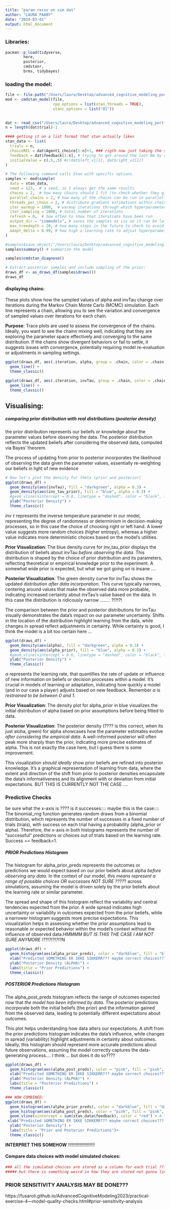 ```yaml
---
title: "param recov on sim dat"
author: "LAURA PAABY"
date: "2024-03-01"
output: html_document
---
```


### Libraries:
```r
pacman::p_load(tidyverse,
        here,
        posterior,
        cmdstanr,
        brms, tidybayes)
```


### loading the model:
```r
file <- file.path("/Users/laura/Desktop/advanced_cognitive_modeling_portfolio1/Asignment/portfolio2/stanmodels/NY_REL_runs.stan")
mod <- cmdstan_model(file, 
                     cpp_options = list(stan_threads = TRUE),
                     stanc_options = list("O1"))
 


```


```r
dat <- read_csv("/Users/laura/Desktop/advanced_cognitive_modeling_portfolio1/Asignment/portfolio2/simulated_data.csv")
n = length(dat$trial)-1

#### getting it on a list format that stan actually likes 
stan_data <- list(
  trials = n,
  choiceREL = dat$Agent1_choice[1:n]+1, ### rigth now just taking the same length as feedback, to see if it will even work
  feedback = dat$feedback[1:n], # trying to get around the last NA by removing it 
  initialValue = c(.5,.5) #c(dat$left_v1[1], dat$right_v2[1])
)
```

```r
# The following command calls Stan with specific options.
samples <- mod$sample(
  data = stan_data, 
  seed = 123,  # a seed, so I always get the same results
  chains = 2,  # how many chains should I fit (to check whether they give the same results)
  parallel_chains = 2, # how many of the chains can be run in parallel?
  threads_per_chain = 2, # distribute gradient estimations within chain across multiple cores
  iter_warmup = 1000,  # warmup iterations through which hyperparameters (steps and step length) are adjusted
  iter_sampling = 2000, # total number of iterations
  refresh = 0,  # how often to show that iterations have been run
  output_dir = "simmodels", # saves the samples as csv so it can be later loaded
  max_treedepth = 20, # how many steps in the future to check to avoid u-turns
  adapt_delta = 0.99, # how high a learning rate to adjust hyperparameters during warmup
)

```

```r
#samples$save_object("/Users/laura/Desktop/advanced_cognitive_modeling_portfolio1/Asignment/portfolio2/simmodels/REL_second_try_no_transform.rds")
samples$summary() # summarize the model
```
```r
samples$cmdstan_diagnose()
```

```r
# Extract posterior samples and include sampling of the prior:
draws_df <- as_draws_df(samples$draws())
draws_df

```

#### displaying chains: 
These plots show how the sampled values of alpha and invTau change over iterations during the Markov Chain Monte Carlo (MCMC) simulation. Each line represents a chain, allowing you to see the variation and convergence of sampled values over iterations for each chain.

**Purpose**: Trace plots are used to assess the convergence of the chains. Ideally, you want to see the chains mixing well, indicating that they are exploring the parameter space effectively and converging to the same distribution. If the chains show divergent behaviors or fail to settle, it suggests issues with convergence, potentially requiring model re-evaluation or adjustments in sampling settings.

```r
ggplot(draws_df, aes(.iteration, alpha, group = .chain, color = .chain)) +
  geom_line() +
  theme_classic()

ggplot(draws_df, aes(.iteration, invTau, group = .chain, color = .chain)) +
  geom_line() +
  theme_classic()
```

## Visualising: 


##### comparing prior distribution with real distributions (posterior density)
the prior distribution represents our beliefs or knowledge about the parameter values before observing the data. The posterior distribution reflects the updated beliefs after considering the observed data, computed via Bayes' theorem. 

The process of updating from prior to posterior incorporates the likelihood of observing the data given the parameter values, essentially re-weighting our beliefs in light of new evidence


```r
# Now let's plot the density for theta (prior and posterior)
ggplot(draws_df) +
  geom_density(aes(invTau), fill = "darkgreen", alpha = 0.3) +
  geom_density(aes(inv_tau_prior), fill = "blue", alpha = 0.3) +
  #geom_vline(xintercept = 0.8, linetype = "dashed", color = "black", linewidth = 1.5) +
  ylab("Posterior Density") +
  theme_classic()
```
$inv \ \tau$ represents the inverse temperature parameter in our model, representing the degree of randomness or determinism in decision-making processes, so in this case the choice of choosing right or left hand. A lower value suggests more random choices (higher entropy), whereas a higher value indicates more deterministic choices based on the model's utilities.

**Prior Visualization**: The blue density curve for inv_tau_prior displays the distribution of beliefs about invTau *before observing the data*. This distribution is shaped by the choice of prior distribution and its parameters, reflecting theoretical or empirical knowledge prior to the experiment. A somewhat wide prior is expected, but what we got going on is insane .... 

**Posterior Visualization**: The green density curve for invTau shows the updated distribution *after data incorporation*. This curve typically narrows, centering around values that make the observed data more probable, indicating increased certainty about invTau's value based on the data. In this case the distribution is ridicously narrow ........ ?!?!?!

The comparison between the prior and posterior distributions for invTau visually demonstrates the data's impact on our parameter uncertainty. Shifts in the location of the distribution highlight learning from the data, while changes in spread reflect adjustments in certainty. While certainty is good, I think the model is a bit too certain here ... 

```r
ggplot(draws_df) +
  geom_density(aes(alpha), fill = "darkgreen", alpha = 0.3) +
  geom_density(aes(alpha_prior), fill = "blue", alpha = 0.3) +
  #geom_vline(xintercept = 0.8, linetype = "dashed", color = "black", linewidth = 1.5) +
  ylab("Posterior Density") +
  theme_classic()


```
$\alpha$ represents the learning rate, that quantifies the rate of update or influence of new information on beliefs or decision processes within a model. It's crucial in models of learning or adaptation, indicating how quickly a model (and in our case a player) adjusts based on new feedback.
Remember $\alpha$ is *restrained to be between 0 and 1.*

**Prior Visualization**: The density plot for alpha_prior in blue visualizes the initial distribution of alpha based on prior assumptions before being fitted to data. 

**Posterior Visualization**: The posterior density (???? is this correct, when its just aloha, green) for alpha showcases how the parameter estimates evolve *after considering the empirical data*. A well-informed posterior will often peak more sharply than the prior, indicating more precise estimates of alpha. This is not exactly the case here, but I guess there is some improvement. 

This visualization *should ideally* show prior beliefs are refined into posterior knowledge. It's a graphical representation of learning from data, where the extent and direction of the shift from prior to posterior densities encapsulate the data's informativeness and its alignment with or deviation from initial expectations. BUT THIS IS CURRENTLY NOT THE CASE ....


### Predictive Checks
be sure what the x-axis is ???? is it successes:::: maybe this is the case:::: The binomial_rng function generates random draws from a binomial distribution, which represents the number of successes in a fixed number of trials (trials), with success on each trial having a probability (alpha_prior or alpha). Therefore, the x-axis in both histograms represents the number of "successful" predictions or choices out of trials based on the learning rate. Success == feedback=1. 

##### PRIOR Predictions Histogram
The histogram for alpha_prior_preds represents the outcomes or predictions we would expect based on our prior beliefs about alpha *before observing any data*. In the context of our model, *this means represent a range of possible choices OR successes NOT SURE ????*? across simulations, assuming the model is driven solely by the prior beliefs about the learning rate or similar parameter.

The spread and shape of this histogram reflect the variability and central tendencies expected from the prior. A wide spread indicates high uncertainty or variability in outcomes expected from the prior beliefs, while a narrower histogram suggests more precise expectations. This visualization helps in assessing whether the prior assumptions lead to reasonable or expected behavior within the model's context without the influence of observed data.*HMMMM BUT IS THIS THE CASE I AM NOT SURE ANYMORE !??!?!?!?!?N*

```r
ggplot(draws_df) +
  geom_histogram(aes(alpha_prior_preds), color = "darkblue", fill = "blue", alpha = 0.3) +
  xlab("Predicted SOMETHING ER IKKE SIKKERR??? maybe correct choices??? out of 2500 trials") +
  ylab("Posterior Density (ALPHA)") +
  labs(title = "Prior Predictions") +
  theme_classic()
```


##### POSTERIOR Predictions Histogram
The alpha_post_preds histogram reflects the range of outcomes expected now that *the model has been informed by data.* The posterior predictions incorporate both the initial beliefs (the prior) and the information gained from the observed data, leading to potentially different expectations about outcomes.

This plot helps understanding how data alters our expectations. A shift from the prior predictions histogram indicates the data's influence, while changes in spread (variability) highlight adjustments in certainty about outcomes. Ideally, this histogram should represent more accurate predictions about future observations, assuming the model correctly captures the data-generating process.... I think ... but does it do so???? 
```r
ggplot(draws_df) +
  geom_histogram(aes(alpha_post_preds), color = "pink", fill = "pink", alpha = 0.3) + 
  xlab("Predicted SOMETHING ER IKKE SIKKERR??? maybe correct choices??? out of 2500 trials") +
  ylab("Posterior Density (ALPHA)") +
  labs(title = "Posterior Predictions") +
  theme_classic()
```


```r
### NOW COMBINED: 
ggplot(draws_df) +
  geom_histogram(aes(alpha_prior_preds), color = "darkblue", fill = "darkblue", alpha = 0.3, bins = 90) +
  geom_histogram(aes(alpha_post_preds), color = "pink", fill = "pink", alpha = 0.3, bins = 90) +
  geom_vline(xintercept = sum(stan_data$feedback), color = "red") + # TRUE VALUES: feedback if we have success on the x-axis???
 xlab("Predicted SOMETHING ER IKKE SIKKERR??? maybe correct choices??? out of 2500 trials") +
  ylab("Posterior Density") +
  labs(title = "Prior and Posterior Predictions")+
  theme_classic()
```

**INTERPRET THIS SOMEHOW**
!!!!!!!!!!!!!!!!!!!!!

#### Compare data choices with model simulated choices: 
```r
### all the simulated choices are stored as a column for each trial ??? maybe make it long format instead of wide and compare them to the true choices
##### but there is something weird in how they are stored not gonna lie 
```


### PRIOR SENSITIVITY ANALYSIS MAY BE DONE???
https://fusaroli.github.io/AdvancedCognitiveModeling2023/practical-exercise-4---model-quality-checks.html#prior-sensitivity-analysis

 
